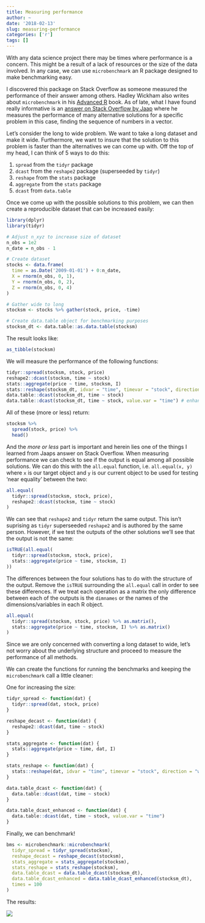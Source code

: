 ```yaml
---
title: Measuring performance
author: ~
date: '2018-02-13'
slug: measuring-performance
categories: ['r']
tags: []
---
```


With any data science project there may be times where performance is a concern. This might be a result of a lack of resources or the size of the data involved. In any case, we can use `microbenchmark` an R package designed to make benchmarking easy.

I discovered this package on Stack Overflow as someone measured the performance of their answer among others. Hadley Wickham also writes about `microbenchmark` in his [Advanced R](https://adv-r.hadley.nz/performance.html) book. As of late, what I have found really informative is an [answer on Stack Overflow by Jaap](https://stackoverflow.com/a/48708439/7362046) where he measures the performance of many alternative solutions for a specific problem in this case, finding the sequence of numbers in a vector.

Let's consider the long to wide problem. We want to take a long dataset and make it wide. Furthermore, we want to insure that the solution to this problem is faster than the alternatives we can come up with. Off the top of my head, I can think of 5 ways to do this:

1. `spread` from the `tidyr` package
2. `dcast` from the `reshape2` package (superseeded by `tidyr`)
3. `reshape` from the `stats` package
4. `aggregate` from the `stats` package
5. `dcast` from `data.table`

Once we come up with the possible solutions to this problem, we can then create a reproducible dataset that can be increased easily:

```r
library(dplyr)
library(tidyr)

# Adjust n_xyz to increase size of dataset
n_obs = 1e2
n_date = n_obs - 1

# Create dataset
stocks <- data.frame(
  time = as.Date('2009-01-01') + 0:n_date,
  X = rnorm(n_obs, 0, 1),
  Y = rnorm(n_obs, 0, 2),
  Z = rnorm(n_obs, 0, 4)
)

# Gather wide to long
stocksm <- stocks %>% gather(stock, price, -time)

# Create data.table object for benchmarking purposes
stocksm_dt <- data.table::as.data.table(stocksm)
```

The result looks like:

```r
as_tibble(stocksm)
```

We will measure the performance of the following functions:

```r
tidyr::spread(stocksm, stock, price)
reshape2::dcast(stocksm, time ~ stock)
stats::aggregate(price ~ time, stocksm, I)
stats::reshape(stocksm_dt, idvar = "time", timevar = "stock", direction = "wide")
data.table::dcast(stocksm_dt, time ~ stock)
data.table::dcast(stocksm_dt, time ~ stock, value.var = "time") # enhanced
```

All of these (more or less) return:

```r
stocksm %>% 
  spread(stock, price) %>% 
  head()
```

And the _more or less_ part is important and herein lies one of the things I learned from Jaaps answer on Stack Overflow. When measuring performance we can check to see if the output is equal among all possible solutions. We can do this with the `all.equal` function, i.e. `all.equal(x, y)` where `x` is our target object and `y` is our current object to be used for testing 'near equality' between the two:

```r
all.equal(
  tidyr::spread(stocksm, stock, price),
  reshape2::dcast(stocksm, time ~ stock)
)
```

We can see that `reshape2` and `tidyr` return the same output. This isn't suprising as `tidyr` superseeded `reshape2` and is authored by the same person. However, if we test the outputs of the other solutions we'll see that the output is not the same:

```r
isTRUE(all.equal(
  tidyr::spread(stocksm, stock, price),
  stats::aggregate(price ~ time, stocksm, I)
))
```

The differences between the four solutions has to do with the structure of the output. Remove the `isTRUE` surrounding the `all.equal` call in order to see these differences. If we treat each operation as a matrix the only difference between each of the outputs is the `dimnames` or the names of the dimensions/variables in each R object.

```r
all.equal(
  tidyr::spread(stocksm, stock, price) %>% as.matrix(),
  stats::aggregate(price ~ time, stocksm, I) %>% as.matrix()
)
```

Since we are only concerned with converting a long dataset to wide, let's not worry about the underlying structure and proceed to measure the performance of all methods.

We can create the functions for running the benchmarks and keeping the `microbenchmark` call a little cleaner:

One for increasing the size:

```r
tidyr_spread <- function(dat) {
  tidyr::spread(dat, stock, price)
}

reshape_decast <- function(dat) {
  reshape2::dcast(dat, time ~ stock)
}

stats_aggregate <- function(dat) {
  stats::aggregate(price ~ time, dat, I)
}

stats_reshape <- function(dat) {
  stats::reshape(dat, idvar = "time", timevar = "stock", direction = "wide")
}

data.table_dcast <- function(dat) {
  data.table::dcast(dat, time ~ stock)
}

data.table_dcast_enhanced <- function(dat) {
  data.table::dcast(dat, time ~ stock, value.var = "time")
}
```

Finally, we can benchmark!

```r
bms <- microbenchmark::microbenchmark(
  tidyr_spread = tidyr_spread(stocksm),
  reshape_decast = reshape_decast(stocksm),
  stats_aggregate = stats_aggregate(stocksm),
  stats_reshape = stats_reshape(stocksm),
  data.table_dcast = data.table_dcast(stocksm_dt),
  data.table_dcast_enhanced = data.table_dcast_enhanced(stocksm_dt),
  times = 100
)
```

The results:

![](https://raw.githubusercontent.com/tyluRp/tylurp/master/figure/longtowidebenchmark.png)



